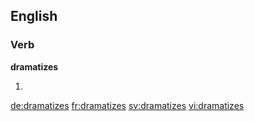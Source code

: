 ==English==

===Verb===
'''dramatizes'''

# {{third-person singular of|dramatize}}

[[de:dramatizes]]
[[fr:dramatizes]]
[[sv:dramatizes]]
[[vi:dramatizes]]